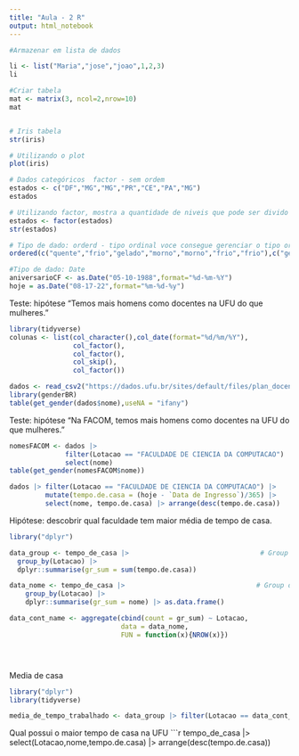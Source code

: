 ```yaml
---
title: "Aula - 2 R"
output: html_notebook
---
```


```r
#Armazenar em lista de dados

li <- list("Maria","jose","joao",1,2,3)
li

#Criar tabela
mat <- matrix(3, ncol=2,nrow=10)
mat 


# Iris tabela
str(iris)

# Utilizando o plot
plot(iris)

# Dados categóricos  factor - sem ordem
estados <- c("DF","MG","MG","PR","CE","PA","MG")
estados

# Utilizando factor, mostra a quantidade de niveis que pode ser divido e suas repetições 
estados <- factor(estados)
str(estados)

# Tipo de dado: orderd - tipo ordinal voce consegue gerenciar o tipo ordinal de qual é maior que o outro conjuno usando string
ordered(c("quente","frio","gelado","morno","morno","frio","frio"),c("gelado","frio","morno","quente"))

#Tipo de dado: Date
aniversarioCF <- as.Date("05-10-1988",format="%d-%m-%Y")
hoje = as.Date("08-17-22",format="%m-%d-%y")

```
Teste: hipótese "Temos mais homens como docentes na UFU do que mulheres." 

```r
library(tidyverse)
colunas <- list(col_character(),col_date(format="%d/%m/%Y"),
                col_factor(),
                col_factor(),
                col_skip(),
                col_factor())

dados <- read_csv2("https://dados.ufu.br/sites/default/files/plan_docentes_ativos.csv", col_types = colunas)
library(genderBR)
table(get_gender(dados$nome),useNA = "ifany")
```

Teste: hipótese "Na FACOM, temos mais homens como docentes na UFU do que mulheres." 
```r
nomesFACOM <- dados |> 
              filter(Lotacao == "FACULDADE DE CIENCIA DA COMPUTACAO") |> 
              select(nome)
table(get_gender(nomesFACOM$nome))
```

```r
dados |> filter(Lotacao == "FACULDADE DE CIENCIA DA COMPUTACAO") |>
         mutate(tempo.de.casa = (hoje - `Data de Ingresso`)/365) |> 
         select(nome, tempo.de.casa) |> arrange(desc(tempo.de.casa))
```


Hipótese:  descobrir qual faculdade tem maior média de tempo de casa.
```r
library("dplyr")

data_group <- tempo_de_casa |>                                 # Group data
  group_by(Lotacao) |>
  dplyr::summarise(gr_sum = sum(tempo.de.casa))

data_nome <- tempo_de_casa |>                                 # Group data
    group_by(Lotacao) |>
    dplyr::summarise(gr_sum = nome) |> as.data.frame()

data_cont_name <- aggregate(cbind(count = gr_sum) ~ Lotacao, 
                            data = data_nome, 
                            FUN = function(x){NROW(x)})





```
Media de casa
```r
library("dplyr")
library(tidyverse)

media_de_tempo_trabalhado <- data_group |> filter(Lotacao == data_cont_name$Lotacao) |> mutate(quantos.anos =  gr_sum/data_cont_name$count ) |> select(Lotacao, quantos.anos) |> arrange(desc(quantos.anos))
```

Qual possui o maior tempo de casa na UFU
```r
tempo_de_casa |> select(Lotacao,nome,tempo.de.casa) |> arrange(desc(tempo.de.casa))